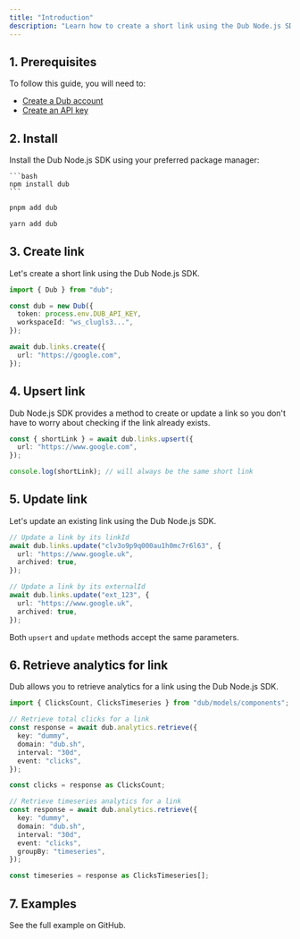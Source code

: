 ```yaml
---
title: "Introduction"
description: "Learn how to create a short link using the Dub Node.js SDK."
---
```


## 1. Prerequisites

To follow this guide, you will need to:

- [Create a Dub account](https://app.dub.co/login)
- [Create an API key](https://app.dub.co/settings/tokens)

## 2. Install

Install the Dub Node.js SDK using your preferred package manager:

<Tabs>
  <Tab title="npm">

    ```bash
    npm install dub
    ```

  </Tab>
  
  <Tab title="pnpm">
  
  ```bash 
  pnpm add dub 
  ```
  
  </Tab>
  
  <Tab title="yarn">
  
  ```bash
  yarn add dub 
  ```
  
  </Tab>
</Tabs>

## 3. Create link

Let's create a short link using the Dub Node.js SDK.

```typescript create-link.ts
import { Dub } from "dub";

const dub = new Dub({
  token: process.env.DUB_API_KEY,
  workspaceId: "ws_clugls3...",
});

await dub.links.create({
  url: "https://google.com",
});
```

## 4. Upsert link

Dub Node.js SDK provides a method to create or update a link so you don't have to worry about checking if the link already exists.

```typescript upsert-link.ts
const { shortLink } = await dub.links.upsert({
  url: "https://www.google.com",
});

console.log(shortLink); // will always be the same short link
```

## 5. Update link

Let's update an existing link using the Dub Node.js SDK.

```typescript update-link.ts
// Update a link by its linkId
await dub.links.update("clv3o9p9q000au1h0mc7r6l63", {
  url: "https://www.google.uk",
  archived: true,
});

// Update a link by its externalId
await dub.links.update("ext_123", {
  url: "https://www.google.uk",
  archived: true,
});
```

Both `upsert` and `update` methods accept the same parameters.

## 6. Retrieve analytics for link

Dub allows you to retrieve analytics for a link using the Dub Node.js SDK.

```typescript get-analytics.ts
import { ClicksCount, ClicksTimeseries } from "dub/models/components";

// Retrieve total clicks for a link
const response = await dub.analytics.retrieve({
  key: "dummy",
  domain: "dub.sh",
  interval: "30d",
  event: "clicks",
});

const clicks = response as ClicksCount;

// Retrieve timeseries analytics for a link
const response = await dub.analytics.retrieve({
  key: "dummy",
  domain: "dub.sh",
  interval: "30d",
  event: "clicks",
  groupBy: "timeseries",
});

const timeseries = response as ClicksTimeseries[];
```

## 7. Examples

<CardGroup cols={2}>
  <Card title="Node.js Example" icon="arrow-up-right-from-square" href="https://github.com/dubinc/examples">
    See the full example on GitHub.
  </Card>
</CardGroup>